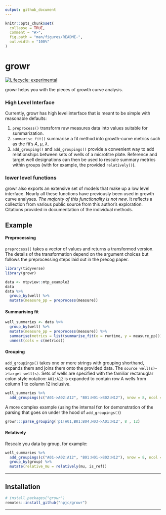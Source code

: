 ```yaml
---
output: github_document
---
```


<!-- README.md is generated from README.Rmd. Please edit that file -->

```r
knitr::opts_chunk$set(
  collapse = TRUE,
  comment = "#>",
  fig.path = "man/figures/README-",
  out.width = "100%"
)
```

# growr

<!-- badges: start -->
[![Lifecycle: experimental](https://img.shields.io/badge/lifecycle-experimental-orange.svg)](https://www.tidyverse.org/lifecycle/#experimental)
<!-- badges: end -->

growr helps you with the pieces of growth curve analysis. 

### High Level Interface

Currently, growr has high level interface that is meant to be simple with reasonable defaults:

1. `preprocess()` transform raw measures data into values suitable for summarization.
2. `summarise_fit()` summarise a fit method into growth-curve metrics such as the fit's $A$, $\mu$, $\lambda$.
3. `add_grouping()` and `add_groupings()` provide a convenient way to add relationships between sets of wells of a microtitre plate. Reference and target well designations can then be used to rescale summary metrics within groups (with for example, the provided `relatively()`).

### lower level functions

growr also exports an extensive set of models that make up a low level interface. Nearly all these functions have previously been used in growth curve analyses. *The majority of this functionality is not new*. It reflects a collection from various public source from this author's exploration. Citations provided in documentation of the individual methods.

## Example


#### Preprocessing

`preprocess()` takes a vector of values and returns a transformed version. The details of the transformation depend on the argument choices but follows the preprocessing steps laid out in the precog paper.

```r
library(tidyverse)
library(growr)

data <- mtpview::mtp_example3
data
data %>% 
  group_by(well) %>% 
  mutate(measure_pp = preprocess(measure))

```

#### Summarising fit

```r
well_summaries <- data %>% 
  group_by(well) %>% 
  mutate(measure_pp = preprocess(measure)) %>% 
  summarise(metrics = list(summarise_fit(x = runtime, y = measure_pp))) %>% 
  unnest(cols = c(metrics))
```


#### Grouping

`add_groupings()` takes one or more strings with grouping shorthand, expands them and joins them onto the provided data. The `source well(s)`->`target well(s)`. Sets of wells are specified with the familiar rectanuglar colon style notation: `A01:A12` is expanded to contain row A wells from column 1 to column 12 inclusive. 

```r
well_summaries %>% 
  add_groupings(c("A01->A02:A12", "B01:H01->B02:H12"), nrow = 8, ncol = 12)
```

A more complex example (using the internal fxn for demonstration of the parsing that goes on under the hood of `add_groupings()`)

```r
growr:::parse_grouping('p1!A01,B01:B04,H03->A01:H12', 8 , 12)
```

#### Relatively

Rescale you data by group, for example:

```r
well_summaries %>% 
  add_groupings(c("A01->A02:A12", "B01:H01->B02:H12"), nrow = 8, ncol = 12) %>% 
  group_by(group) %>% 
  mutate(relative_mu = relatively(mu, is_ref)) 
```

---

## Installation

``` r
# install.packages("growr")
remotes::install_github("npjc/growr")
```

---

<!-- ### Other examples -->


<!-- ```{r preprocess} -->
<!-- library(tidyverse) -->
<!-- library(mtpview) -->
<!-- library(growr) -->

<!-- data <- mtpview::mtp_example3 -->
<!-- one_well <- data %>% filter(well == 'A01') -->

<!-- one_well %>% -->
<!--     mutate(measure_pp = preprocess(measure, log_base = F, bg_subtract = F)) %>% -->
<!--     ggplot(aes(x = runtime)) + -->
<!--     geom_point(aes(y = measure)) + -->
<!--     geom_point(aes(y = measure_pp), size = 0.25, color = "red") + -->
<!--     theme_light() + -->
<!--     theme(axis.ticks.y = element_blank(), -->
<!--           axis.ticks.length = unit(.pt * 2, "pt"), -->
<!--           panel.grid.minor.y = element_blank(), -->
<!--           panel.grid.major.x = element_line(linetype = 'dashed', color = 'grey80'), -->
<!--           panel.grid.minor.x = element_line(linetype = 'dashed', color = 'grey90'), -->
<!--           axis.text.x = element_text(hjust = 0, vjust = 1, margin = margin(t = 0, r = 0, b = 0, l = 0, unit = "pt"))) -->

<!-- ``` -->

